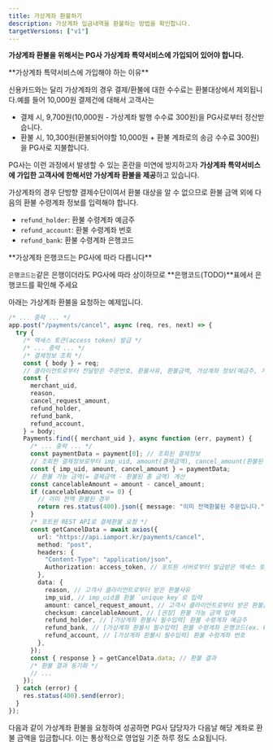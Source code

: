 ```yaml
---
title: 가상계좌 환불하기
description: 가상계좌 입금내역을 환불하는 방법을 확인합니다.
targetVersions: ["v1"]
---
```



**가상계좌 환불을 위해서는 PG사 **가상계좌 특약서비스**에 가입되어 있어야 합니다.**

<Hint style="info">
  **가상계좌 특약서비스에 가입해야 하는 이유**

  신용카드와는 달리 가상계좌의 경우 결제/환불에 대한 수수료는 환불대상에서 제외됩니다.예를 들어 10,000원 결제건에 대해서 고객사는

  - 결제 시, 9,700원(10,000원 - 가상계좌 발행 수수료 300원)을 PG사로부터 정산받습니다.
  - 환불 시, 10,300원(환불되어야할 10,000원 + 환불 계좌로의 송금 수수료 300원)을 PG사로 지불합니다.

  PG사는 이런 과정에서 발생할 수 있는 혼란을 미연에 방지하고자 **가상계좌 특약서비스에 가입한 고객사에 한해서만 가상계좌 환불을 제공**하고 있습니다.
</Hint>

가상계좌의 경우 단방향 결제수단이여서 환불 대상을 알 수 없으므로 환불 금액 외에 다음의 환불 수령계좌 정보를 입력해야 합니다.

- `refund_holder`: 환불 수령계좌 예금주
- `refund_account`: 환불 수령계좌 번호
- `refund_bank`: 환불 수령계좌 은행코드

<Hint style="info">
  **가상계좌 은행코드는 PG사에 따라 다릅니다**

  `은행코드는`같은 은행이더라도 PG사에 따라 상이하므로 **은행코드(TODO)**표에서 은행코드를 확인해 주세요
</Hint>

아래는 가상계좌 환불을 요청하는 예제입니다.

```ts title="Node.js"
/* ... 중략 ... */
app.post("/payments/cancel", async (req, res, next) => {
  try {
    /* 액세스 토큰(access token) 발급 */
    /* ... 중략 ... */
    /* 결제정보 조회 */
    const { body } = req;
    // 클라이언트로부터 전달받은 주문번호, 환불사유, 환불금액, 가상계좌 정보(예금주, 계좌번호, 은행코드)
    const {
      merchant_uid,
      reason,
      cancel_request_amount,
      refund_holder,
      refund_bank,
      refund_account,
    } = body;
    Payments.find({ merchant_uid }, async function (err, payment) {
      /* ... 중략 ... */
      const paymentData = payment[0]; // 조회된 결제정보
      // 조회한 결제정보로부터 imp_uid, amount(결제금액), cancel_amount(환불된 총 금액) 추출
      const { imp_uid, amount, cancel_amount } = paymentData;
      // 환불 가능 금액(= 결제금액 - 환불된 총 금액) 계산
      const cancelableAmount = amount - cancel_amount;
      if (cancelableAmount <= 0) {
        // 이미 전액 환불된 경우
        return res.status(400).json({ message: "이미 전액환불된 주문입니다." });
      }
      /* 포트원 REST API로 결제환불 요청 */
      const getCancelData = await axios({
        url: "https://api.iamport.kr/payments/cancel",
        method: "post",
        headers: {
          "Content-Type": "application/json",
          Authorization: access_token, // 포트원 서버로부터 발급받은 엑세스 토큰
        },
        data: {
          reason, // 고객사 클라이언트로부터 받은 환불사유
          imp_uid, // imp_uid를 환불 `unique key`로 입력
          amount: cancel_request_amount, // 고객사 클라이언트로부터 받은 환불금액
          checksum: cancelableAmount, // [권장] 환불 가능 금액 입력
          refund_holder, // [가상계좌 환불시 필수입력] 환불 수령계좌 예금주
          refund_bank, // [가상계좌 환불시 필수입력] 환불 수령계좌 은행코드(ex. KG이니시스의 경우 신한은행은 88번)
          refund_account, // [가상계좌 환불시 필수입력] 환불 수령계좌 번호
        },
      });
      const { response } = getCancelData.data; // 환불 결과
      /* 환불 결과 동기화 */
      // ...
    });
  } catch (error) {
    res.status(400).send(error);
  }
});
```

다음과 같이 가상계좌 환불을 요청하여 성공하면 PG사 담당자가 다음날 해당 계좌로 환불 금액을 입금합니다. 이는 통상적으로 영업일 기준 하루 정도 소요됩니다.

<Figure src="/gitbook-assets/ko/vbank-refund-process.png" caption="가상게좌 환불 FLOW" />
